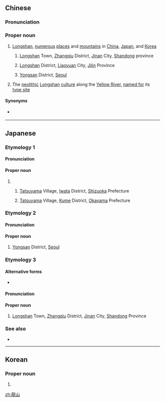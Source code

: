 {{also|龙山}}
==Chinese==
{{zh-forms|s=龙山}}
{{zh-wp|zh|en:Longshan}}

===Pronunciation===
{{zh-pron
|m=Lóngshān
|c=lung4 saan1
|mn=Liông-san
|cat=pn
}}

===Proper noun===
{{zh-proper noun}}

# [[Longshan]], [[numerous]] [[place]]s and [[mountain]]s in [[China]], [[Japan]], and [[Korea]]
## {{lb|zh|especially}} {{zh-div|鎮}} [[Longshan]] Town, [[Zhangqiu]] District, [[Jinan]] City, [[Shandong]] province {{gloss|where the {{w|Longshan culture}} was discovered}}
## {{lb|zh|also}} {{zh-div|區}} [[Longshan]] District, [[Liaoyuan]] City, [[Jilin]] Province
## {{lb|zh|also}} {{zh-div|區}} [[Yongsan]] District, [[Seoul]]
# The [[neolithic]] [[Longshan]] [[culture]] along the [[Yellow River]], [[named for]] its [[type site]]

====Synonyms====
* {{sense|Longshan culture}} {{zh-l|龍山文化}}

----

==Japanese==

===Etymology 1===
{{wikipedia|lang=ja|龍山村 (静岡県)}}
{{wikipedia|lang=ja|龍山村 (岡山県)}}
{{ja-kanjitab|たつ|やま|yomi=kun}}

====Pronunciation====
{{ja-pron|たつやま|y=kun}}

====Proper noun====
{{ja-pos|proper|たつやま}}

# {{ja-def|龍山[[村]]}}
## {{lb|ja|historical}} [[Tatsuyama]] Village, [[Iwata]] District, [[Shizuoka]] Prefecture
## {{lb|ja|historical}} [[Tatsuyama]] Village, [[Kume]] District, [[Okayama]] Prefecture

===Etymology 2===
{{wikipedia|lang=ja|龍山区 (ソウル特別市)}}
{{ja-kanjitab|ヨン|サン|yomi=irr}}

====Pronunciation====
{{ja-pron|ヨンサン|y=irr}}

====Proper noun====
{{ja-pos|proper|ヨンサン}}

# {{ja-def|龍山[[区]]}} [[Yongsan]] District, [[Seoul]]

===Etymology 3===
{{ja-kanjitab|りゅう|さん|k2=ざん|r=y|yomi=on}}

====Alternative forms====
* {{ja-l|竜山}}

====Pronunciation====
{{ja-pron|りゅうざん|y=on}}

====Proper noun====
{{ja-pos|proper|りゅうざん}}

# {{ja-def|龍山[[鎮]]}} [[Longshan]] Town, [[Zhangqiu]] District, [[Jinan]] City, [[Shandong]] Province {{gloss|where the {{w|Longshan culture}} was discovered}}

===See also===
* {{ja-l|竜山}}

----

==Korean==
{{ko-hanjatab}}

===Proper noun===
{{ko-proper noun|hangeul=용산}}

# {{hanja form of|용산|[[Yongsan]] District, [[Seoul]]}}

[[zh:龍山]]